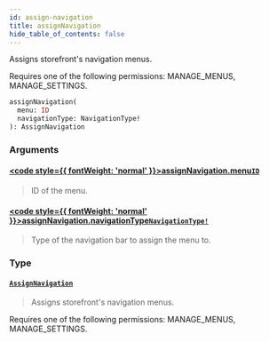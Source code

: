 ```yaml
---
id: assign-navigation
title: assignNavigation
hide_table_of_contents: false
---
```








Assigns storefront's navigation menus. 

Requires one of the following permissions: MANAGE_MENUS, MANAGE_SETTINGS.

```graphql
assignNavigation(
  menu: ID
  navigationType: NavigationType!
): AssignNavigation
```


### Arguments

#### [<code style={{ fontWeight: 'normal' }}>assignNavigation.<b>menu</b></code>](#)<Bullet />[`ID`](../../../developer/api-reference/scalars/id) <Badge class="secondary" text="scalar"/>
> ID of the menu.
> 

#### [<code style={{ fontWeight: 'normal' }}>assignNavigation.<b>navigationType</b></code>](#)<Bullet />[`NavigationType!`](../../../developer/api-reference/enums/navigation-type) <Badge class="secondary" text="non-null"/> <Badge class="secondary" text="enum"/>
> Type of the navigation bar to assign the menu to.
> 

### Type

#### [`AssignNavigation`](../../../developer/api-reference/objects/assign-navigation) <Badge class="secondary" text="object"/>
> Assigns storefront's navigation menus. 

Requires one of the following permissions: MANAGE_MENUS, MANAGE_SETTINGS.
> 





